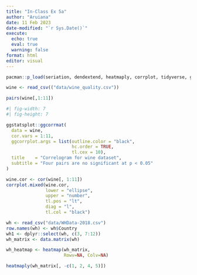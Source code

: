 ```yaml
---
title: "In-Class Ex 5a"
author: "Aruiana"
date: 11 Feb 2023
date-modified: "`r Sys.Date()`"
execute: 
  echo: true
  eval: true
  warning: false
format: html
editor: visual
---
```


```r
pacman::p_load(seriation, dendextend, heatmaply, corrplot, tidyverse, ggstatsplot)
```

```r
wine <- read_csv(("data/wine_quality.csv"))
```

```r
pairs(wine[,1:11])
```
```r
#| fig-width: 7
#| fig-height: 7

ggstatsplot::ggcorrmat(
  data = wine, 
  cor.vars = 1:11,
  ggcorrplot.args = list(outline.color = "black", 
                         hc.order = TRUE,
                         tl.cex = 10),
  title    = "Correlogram for wine dataset",
  subtitle = "Four pairs are no significant at p < 0.05"
)
```

```r
wine.cor <- cor(wine[, 1:11])
corrplot.mixed(wine.cor, 
               lower = "ellipse", 
               upper = "number",
               tl.pos = "lt",
               diag = "l",
               tl.col = "black")
```
```r
wh <- read_csv("data/WHData-2018.csv")
row.names(wh) <- wh$Country
wh1 <- dplyr::select(wh, c(3, 7:12))
wh_matrix <- data.matrix(wh)
```

```r
wh_heatmap <- heatmap(wh_matrix,
                      Rowv=NA, Colv=NA)
```
```r
heatmaply(wh_matrix[, -c(1, 2, 4, 5)])
```
